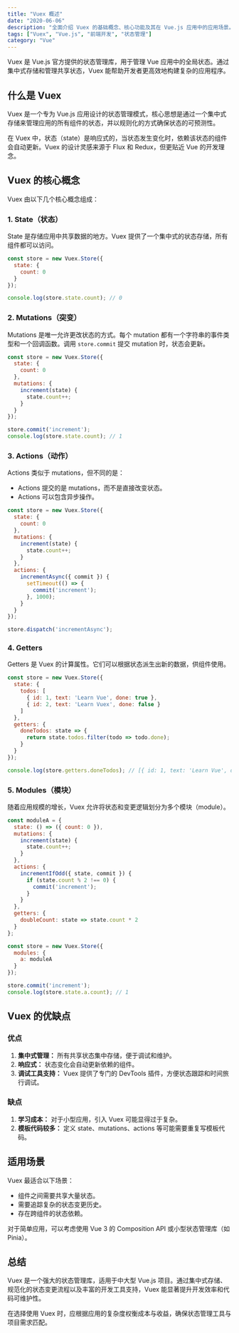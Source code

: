 ```yaml
---
title: "Vuex 概述"
date: "2020-06-06"
description: "全面介绍 Vuex 的基础概念、核心功能及其在 Vue.js 应用中的应用场景。"
tags: ["Vuex", "Vue.js", "前端开发", "状态管理"]
category: "Vue"
---
```


Vuex 是 Vue.js 官方提供的状态管理库，用于管理 Vue 应用中的全局状态。通过集中式存储和管理共享状态，Vuex 能帮助开发者更高效地构建复杂的应用程序。

## 什么是 Vuex

Vuex 是一个专为 Vue.js 应用设计的状态管理模式，核心思想是通过一个集中式存储来管理应用的所有组件的状态，并以规则化的方式确保状态的可预测性。

在 Vuex 中，状态（state）是响应式的，当状态发生变化时，依赖该状态的组件会自动更新。Vuex 的设计灵感来源于 Flux 和 Redux，但更贴近 Vue 的开发理念。

## Vuex 的核心概念

Vuex 由以下几个核心概念组成：

### 1. State（状态）
State 是存储应用中共享数据的地方。Vuex 提供了一个集中式的状态存储，所有组件都可以访问。

```javascript
const store = new Vuex.Store({
  state: {
    count: 0
  }
});

console.log(store.state.count); // 0
```

### 2. Mutations（突变）
Mutations 是唯一允许更改状态的方式。每个 mutation 都有一个字符串的事件类型和一个回调函数。调用 `store.commit` 提交 mutation 时，状态会更新。

```javascript
const store = new Vuex.Store({
  state: {
    count: 0
  },
  mutations: {
    increment(state) {
      state.count++;
    }
  }
});

store.commit('increment');
console.log(store.state.count); // 1
```

### 3. Actions（动作）
Actions 类似于 mutations，但不同的是：
- Actions 提交的是 mutations，而不是直接改变状态。
- Actions 可以包含异步操作。

```javascript
const store = new Vuex.Store({
  state: {
    count: 0
  },
  mutations: {
    increment(state) {
      state.count++;
    }
  },
  actions: {
    incrementAsync({ commit }) {
      setTimeout(() => {
        commit('increment');
      }, 1000);
    }
  }
});

store.dispatch('incrementAsync');
```

### 4. Getters
Getters 是 Vuex 的计算属性。它们可以根据状态派生出新的数据，供组件使用。

```javascript
const store = new Vuex.Store({
  state: {
    todos: [
      { id: 1, text: 'Learn Vue', done: true },
      { id: 2, text: 'Learn Vuex', done: false }
    ]
  },
  getters: {
    doneTodos: state => {
      return state.todos.filter(todo => todo.done);
    }
  }
});

console.log(store.getters.doneTodos); // [{ id: 1, text: 'Learn Vue', done: true }]
```

### 5. Modules（模块）
随着应用规模的增长，Vuex 允许将状态和变更逻辑划分为多个模块（module）。

```javascript
const moduleA = {
  state: () => ({ count: 0 }),
  mutations: {
    increment(state) {
      state.count++;
    }
  },
  actions: {
    incrementIfOdd({ state, commit }) {
      if (state.count % 2 !== 0) {
        commit('increment');
      }
    }
  },
  getters: {
    doubleCount: state => state.count * 2
  }
};

const store = new Vuex.Store({
  modules: {
    a: moduleA
  }
});

store.commit('increment');
console.log(store.state.a.count); // 1
```

## Vuex 的优缺点

### 优点
1. **集中式管理：** 所有共享状态集中存储，便于调试和维护。
2. **响应式：** 状态变化会自动更新依赖的组件。
3. **调试工具支持：** Vuex 提供了专门的 DevTools 插件，方便状态跟踪和时间旅行调试。

### 缺点
1. **学习成本：** 对于小型应用，引入 Vuex 可能显得过于复杂。
2. **模板代码较多：** 定义 state、mutations、actions 等可能需要重复写模板代码。

## 适用场景

Vuex 最适合以下场景：
- 组件之间需要共享大量状态。
- 需要追踪复杂的状态变更历史。
- 存在跨组件的状态依赖。

对于简单应用，可以考虑使用 Vue 3 的 Composition API 或小型状态管理库（如 Pinia）。

## 总结

Vuex 是一个强大的状态管理库，适用于中大型 Vue.js 项目。通过集中式存储、规范化的状态变更流程以及丰富的开发工具支持，Vuex 能显著提升开发效率和代码可维护性。

在选择使用 Vuex 时，应根据应用的复杂度权衡成本与收益，确保状态管理工具与项目需求匹配。

